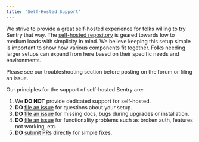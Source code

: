 ```yaml
---
title: 'Self-Hosted Support'
---
```


We strive to provide a great self-hosted experience for folks willing to try Sentry that way. The [self-hosted repository](https://github.com/getsentry/self-hosted) is geared towards low to medium loads with simplicity in mind. We believe keeping this setup simple is important to show
how various components fit together. Folks needing larger setups can expand from here based on their specific needs and environments.

<Alert title="Note" level="info">
Please see our <Link to="/self-hosted/#troubleshooting">troubleshooting section</Link> before posting on the forum or filing an issue.
</Alert>

Our principles for the support of self-hosted Sentry are:

1. We **DO NOT** provide dedicated support for self-hosted.
2. **DO** [file an issue](https://github.com/getsentry/self-hosted/issues/new?assignees=&labels=&template=problem-report.yml) for questions about your setup.
3. **DO** [file an issue](https://github.com/getsentry/self-hosted/issues/new/choose) for missing docs, bugs during upgrades or installation.
4. **DO** [file an issue](https://github.com/getsentry/sentry/issues/new/choose) for functionality problems such as broken auth, features not working, etc.
5. **DO** [submit PRs](https://github.com/getsentry/self-hosted/compare) directly for simple fixes.
